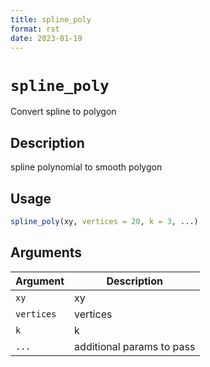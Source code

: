 ```yaml
--- 
title: spline_poly 
format: rst 
date: 2023-01-19 
--- 
```

# `spline_poly`

Convert spline to polygon


## Description

spline polynomial to smooth polygon


## Usage

```r
spline_poly(xy, vertices = 20, k = 3, ...)
```


## Arguments

Argument      |Description
------------- |----------------
`xy`     |     xy
`vertices`     |     vertices
`k`     |     k
`...`     |     additional params to pass


